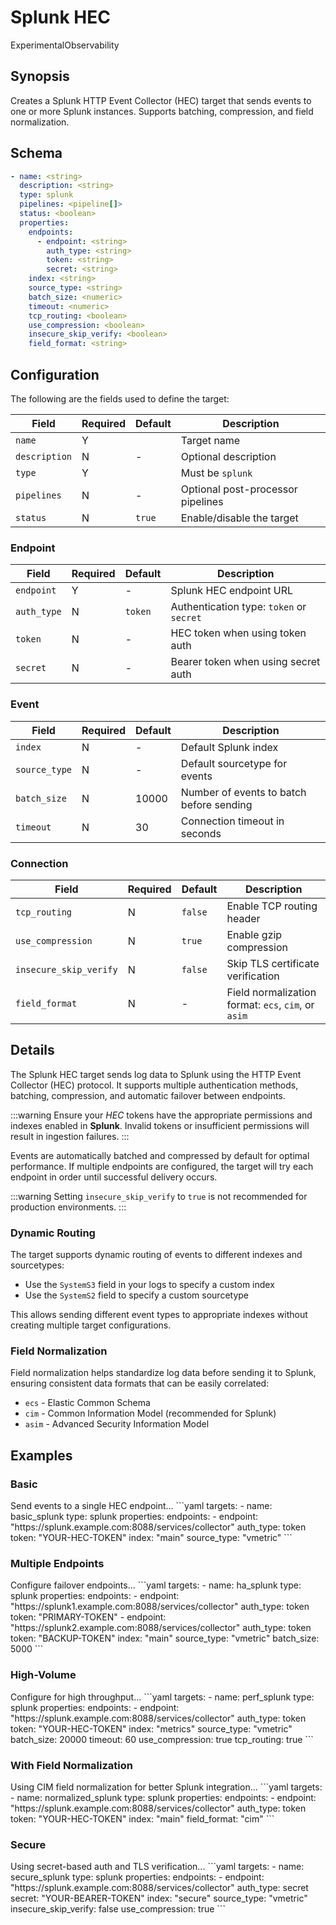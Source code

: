 # Splunk HEC

<span className="theme-doc-version-badge badge badge--primary">Experimental</span><span className="theme-doc-version-badge badge badge--secondary">Observability</span>

## Synopsis

Creates a Splunk HTTP Event Collector (HEC) target that sends events to one or more Splunk instances. Supports batching, compression, and field normalization.

## Schema

```yaml {1,3}
- name: <string>
  description: <string>
  type: splunk
  pipelines: <pipeline[]>
  status: <boolean>
  properties:
    endpoints:
      - endpoint: <string>
        auth_type: <string>
        token: <string>
        secret: <string>
    index: <string>
    source_type: <string>
    batch_size: <numeric>
    timeout: <numeric>
    tcp_routing: <boolean>
    use_compression: <boolean>
    insecure_skip_verify: <boolean>
    field_format: <string>
```

## Configuration

The following are the fields used to define the target:

|Field|Required|Default|Description|
|---|---|---|---|
|`name`|Y||Target name|
|`description`|N|-|Optional description|
|`type`|Y||Must be `splunk`|
|`pipelines`|N|-|Optional post-processor pipelines|
|`status`|N|`true`|Enable/disable the target|

### Endpoint

|Field|Required|Default|Description|
|---|---|---|---|
|`endpoint`|Y|-|Splunk HEC endpoint URL|
|`auth_type`|N|`token`|Authentication type: `token` or `secret`|
|`token`|N|-|HEC token when using token auth|
|`secret`|N|-|Bearer token when using secret auth|

### Event

|Field|Required|Default|Description|
|---|---|---|---|
|`index`|N|-|Default Splunk index|
|`source_type`|N|-|Default sourcetype for events|
|`batch_size`|N|10000|Number of events to batch before sending|
|`timeout`|N|30|Connection timeout in seconds|

### Connection

|Field|Required|Default|Description|
|---|---|---|---|
|`tcp_routing`|N|`false`|Enable TCP routing header|
|`use_compression`|N|`true`|Enable gzip compression|
|`insecure_skip_verify`|N|`false`|Skip TLS certificate verification|
|`field_format`|N|-|Field normalization format: `ecs`, `cim`, or `asim`|

## Details

The Splunk HEC target sends log data to Splunk using the HTTP Event Collector (HEC) protocol. It supports multiple authentication methods, batching, compression, and automatic failover between endpoints.

:::warning
Ensure your _HEC_ tokens have the appropriate permissions and indexes enabled in **Splunk**. Invalid tokens or insufficient permissions will result in ingestion failures.
:::

Events are automatically batched and compressed by default for optimal performance. If multiple endpoints are configured, the target will try each endpoint in order until successful delivery occurs.

:::warning
Setting `insecure_skip_verify` to `true` is not recommended for production environments.
:::

### Dynamic Routing

The target supports dynamic routing of events to different indexes and sourcetypes:

- Use the `SystemS3` field in your logs to specify a custom index
- Use the `SystemS2` field to specify a custom sourcetype

This allows sending different event types to appropriate indexes without creating multiple target configurations.

### Field Normalization

Field normalization helps standardize log data before sending it to Splunk, ensuring consistent data formats that can be easily correlated:

- `ecs` - Elastic Common Schema
- `cim` - Common Information Model (recommended for Splunk)
- `asim` - Advanced Security Information Model

## Examples

### Basic

<ExampleGrid>
  <CommentCol>
    Send events to a single HEC endpoint...
  </CommentCol>
  <CodeCol>
    ```yaml
    targets:
      - name: basic_splunk
        type: splunk
        properties:
          endpoints:
            - endpoint: "https://splunk.example.com:8088/services/collector"
              auth_type: token
              token: "YOUR-HEC-TOKEN"
          index: "main"
          source_type: "vmetric"
    ```
  </CodeCol>
</ExampleGrid>

### Multiple Endpoints

<ExampleGrid>
  <CommentCol>
    Configure failover endpoints...
  </CommentCol>
  <CodeCol>
    ```yaml
    targets:
      - name: ha_splunk
        type: splunk
        properties:
          endpoints:
            - endpoint: "https://splunk1.example.com:8088/services/collector"
              auth_type: token
              token: "PRIMARY-TOKEN"
            - endpoint: "https://splunk2.example.com:8088/services/collector"
              auth_type: token
              token: "BACKUP-TOKEN"
          index: "main"
          source_type: "vmetric"
          batch_size: 5000
    ```
  </CodeCol>
</ExampleGrid>

### High-Volume

<ExampleGrid>
  <CommentCol>
    Configure for high throughput...
  </CommentCol>
  <CodeCol>
    ```yaml
    targets:
      - name: perf_splunk
        type: splunk
        properties:
          endpoints:
            - endpoint: "https://splunk.example.com:8088/services/collector"
              auth_type: token
              token: "YOUR-HEC-TOKEN"
          index: "metrics"
          source_type: "vmetric"
          batch_size: 20000
          timeout: 60
          use_compression: true
          tcp_routing: true
    ```
  </CodeCol>
</ExampleGrid>

### With Field Normalization

<ExampleGrid>
  <CommentCol>
    Using CIM field normalization for better Splunk integration...
  </CommentCol>
  <CodeCol>
    ```yaml
    targets:
      - name: normalized_splunk
        type: splunk
        properties:
          endpoints:
            - endpoint: "https://splunk.example.com:8088/services/collector"
              auth_type: token
              token: "YOUR-HEC-TOKEN"
          index: "main"
          field_format: "cim"
    ```
  </CodeCol>
</ExampleGrid>

### Secure

<ExampleGrid>
  <CommentCol>
    Using secret-based auth and TLS verification...
  </CommentCol>
  <CodeCol>
    ```yaml
    targets:
      - name: secure_splunk
        type: splunk
        properties:
          endpoints:
            - endpoint: "https://splunk.example.com:8088/services/collector"
              auth_type: secret
              secret: "YOUR-BEARER-TOKEN"
          index: "secure"
          source_type: "vmetric"
          insecure_skip_verify: false
          use_compression: true
    ```
  </CodeCol>
</ExampleGrid>
